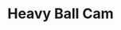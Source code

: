 ---
title: "Heavy Ball Cam"
meta_title: "Heavy Ball Cam craft"
description: "Craft de Heavy Ball Cam"
rank: "s"
draft: false
name: "Heavy Ball Cam"
recipe_img: "https://wiki.pokexgames.com/images/e/e7/Heavy_Ball_Cam.png"
level: 100
craft_time: 21600
result: 1
value_npc: 1
ingredients:
  - name: "Purpleheart Log"
    quantity: 360
    item_img: "https://wiki.pokexgames.com/images/f/fe/Purpleheart_Log.png"
    value_npc: 1
  - name: "Gear Nose"
    quantity: 2
    item_img: "https://wiki.pokexgames.com/images/6/63/Gear_Nose.png"
    value_npc: 1
  - name: "Razor Claw"
    quantity: 2
    item_img: "https://wiki.pokexgames.com/images/f/f6/Razor_Claw.png"
    value_npc: 1
  - name: "Land Shark Horn"
    quantity: 25
    item_img: "https://wiki.pokexgames.com/images/a/a8/Land_Shark_Horn.png"
    value_npc: 1
  - name: "Corrupted Ice Piece"
    quantity: 21
    item_img: "https://wiki.pokexgames.com/images/c/cb/Corrupted-Ice-Piece.gif"
    value_npc: 1
---